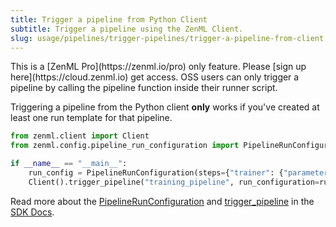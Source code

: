 ---
title: Trigger a pipeline from Python Client
subtitle: Trigger a pipeline using the ZenML Client.
slug: usage/pipelines/trigger-pipelines/trigger-a-pipeline-from-client
---


<Info>
    This is a [ZenML Pro](https://zenml.io/pro) only feature. Please [sign up here](https://cloud.zenml.io) get access. OSS users can only trigger a pipeline by calling the pipeline function inside their runner script.
</Info>

Triggering a pipeline from the Python client **only** works if you've created at least one run template for that pipeline.

```py
from zenml.client import Client
from zenml.config.pipeline_run_configuration import PipelineRunConfiguration

if __name__ == "__main__":
    run_config = PipelineRunConfiguration(steps={"trainer": {"parameters": {"data_artifact_id": data_artifact_id}}})
    Client().trigger_pipeline("training_pipeline", run_configuration=run_config)
```

Read more about the [PipelineRunConfiguration](https://sdkdocs.zenml.io/latest/core%5Fcode%5Fdocs/core-config/#zenml.config.pipeline%5Frun%5Fconfiguration.PipelineRunConfiguration) and [trigger\_pipeline](https://sdkdocs.zenml.io/0.60.0/core%5Fcode%5Fdocs/core-client/#zenml.client.Client) in the [SDK Docs](https://sdkdocs.zenml.io/).



<CardGroup>
 <Card title="Run Pipeline from Another" icon="diagram-project" href="/usage/pipelines/trigger-pipelines/trigger-a-pipeline-from-another" horizontal/> <Card title="Run Pipeline from REST API" icon="code" href="/usage/pipelines/trigger-pipelines/trigger-a-pipeline-from-rest-api" horizontal/></CardGroup>
